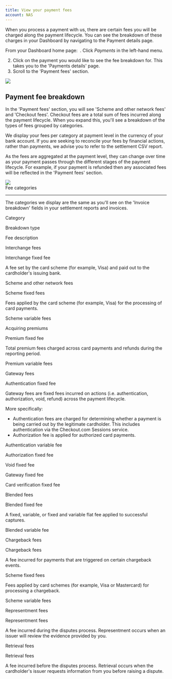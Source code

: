 ```yaml
---
title: View your payment fees
account: NAS
---
```


When you process a payment with us, there are certain fees you will be charged along the payment lifecycle. You can see the breakdown of these charges in your Dashboard by navigating to the Payment details page.

From your Dashboard home page: 
. Click _Payments_ in the left-hand menu.

2.  Click on the payment you would like to see the fee breakdown for. This takes you to the 'Payments details' page.
3.  Scroll to the 'Payment fees' section.

![](/download/attachments/23003763/Screenshot%202021-04-14%20at%2009.57.48.png?version=1&modificationDate=1618391320423&api=v2)

## Payment fee breakdown

In the 'Payment fees' section, you will see 'Scheme and other network fees' and 'Checkout fees'. Checkout fees are a total sum of fees incurred along the payment lifecycle. When you expand this, you'll see a breakdown of the types of fees grouped by categories.

We display your fees per category at payment level in the currency of your bank account. If you are seeking to reconcile your fees by financial actions, rather than payments, we advise you to refer to the settlement CSV report.

As the fees are aggregated at the payment level, they can change over time as your payment passes through the different stages of the payment lifecycle. For example, if your payment is refunded then any associated fees will be reflected in the 'Payment fees' section.

![](/download/attachments/23003763/Screenshot%202021-04-14%20at%2009.58.50.png?version=1&modificationDate=1618391320408&api=v2)  
Fee categories

---

The categories we display are the same as you'll see on the 'Invoice breakdown' fields in your settlement reports and invoices.

Category

Breakdown type

Fee description

Interchange fees

Interchange fixed fee

A fee set by the card scheme (for example, Visa) and paid out to the cardholder's issuing bank.

Scheme and other network fees

Scheme fixed fees

Fees applied by the card scheme (for example, Visa) for the processing of card payments.

Scheme variable fees

Acquiring premiums

Premium fixed fee

Total premium fees charged across card payments and refunds during the reporting period.

Premium variable fees

Gateway fees

Authentication fixed fee

Gateway fees are fixed fees incurred on actions (i.e. authentication, authorization, void, refund) across the payment lifecycle.

More specifically:

- Authentication fees are charged for determining whether a payment is being carried out by the legitimate cardholder. This includes authentication via the Checkout.com Sessions service.
- Authorization fee is applied for authorized card payments.

Authentication variable fee

Authorization fixed fee

Void fixed fee

Gateway fixed fee

Card verification fixed fee

Blended fees

Blended fixed fee

A fixed, variable, or fixed and variable flat fee applied to successful captures.

Blended variable fee

Chargeback fees

Chargeback fees

A fee incurred for payments that are triggered on certain chargeback events.

Scheme fixed fees

Fees applied by card schemes (for example, Visa or Mastercard) for processing a chargeback.

Scheme variable fees

Representment fees

Representment fees

A fee incurred during the disputes process. Representment occurs when an issuer will review the evidence provided by you.

Retrieval fees

Retrieval fees

A fee incurred before the disputes process. Retrieval occurs when the cardholder's issuer requests information from you before raising a dispute.
